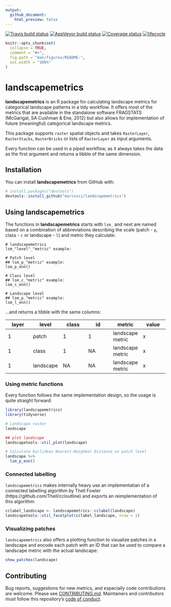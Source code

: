 ```yaml
---
output:
  github_document:
    html_preview: false
---
```


[![Travis build status](https://travis-ci.org/marcosci/landscapemetrics.svg?branch=master)](https://travis-ci.org/marcosci/landscapemetrics)
[![AppVeyor build status](https://ci.appveyor.com/api/projects/status/github/marcosci/landscapemetrics?branch=master&svg=true)](https://ci.appveyor.com/project/marcosci/landscapemetrics)
[![Coverage status](https://codecov.io/gh/marcosci/landscapemetrics/branch/master/graph/badge.svg)](https://codecov.io/github/marcosci/landscapemetrics?branch=master)
[![lifecycle](https://img.shields.io/badge/lifecycle-experimental-orange.svg)](https://www.tidyverse.org/lifecycle/#experimental)

<!-- README.md is generated from README.Rmd. Please edit that file -->

```r
knitr::opts_chunk$set(
  collapse = TRUE,
  comment = "#>",
  fig.path = "man/figures/README-",
  out.width = "100%"
)
```
# landscapemetrics

**landscapemetrics** is an R package for calculating landscape metrics for categorical landscape patterns in a tidy workflow. 
It offers most of the metrics that are available in the standalone software FRAGSTATS (McGarigal, SA Cushman & Ene, 2012) but also allows for implementation of
future (meaningful) categorical landscape metrics.

This package supports `raster` spatial objects and takes `RasterLayer`, `RasterStacks`, `RasterBricks` or lists of `RasterLayer` as input arguments.

Every function can be used in a piped workflow, as it always takes the data as the first argument and returns a tibble of the same dimension.

## Installation

You can install **landscapemetrics** from GitHub with:

```r
# install.packages("devtools")
devtools::install_github("marcosci/landscapemetrics")
```

## Using landscapemetrics

The functions in **landscapemetrics** starts with `lsm_` and next are named based on a combination of abbreviations describing the scale (patch - `p`, class - `c` or landscape - `l`) and metric they calculate:

```
# landscapemetrics
lsm_"level"_"metric" example:

# Patch level
## lsm_p_"metric" example:
lsm_p_enn()

# Class level
## lsm_c_"metric" example:
lsm_c_enn()

# Landscape level
## lsm_p_"metric" example:
lsm_l_enn()
```

...and returns a tibble with the same columns:

| layer  | level | class | id | metric | value
| ------------- | -------------  | ------------- | ------------- | ------------- | ------------- | 
| 1 | patch  | 1 | 1 | landscape metric | x |
| 1 | class  | 1 | NA | landscape metric | x |
| 1 | landscape  | NA | NA | landscape metric | x |

### Using metric functions

Every function follows the same implementation design, so the usage is quite straight forward:

```r
library(landscapemetrics)
library(tidyverse)

# Landscape raster
landscape

## plot landscape
landscapetools::util_plot(landscape)

# Calculate Euclidean Nearest-Neighbor Distance on patch level
landscape %>% 
  lsm_p_enn()
```

### Connected labelling 

`landscapemetrics` makes internally heavy use an implementatian of a connected labelling algorithm by Thell Fowler (https://github.com/Thell/ccloutline) and exports an reimplementation of this algorithm:

```r
cclabel_landscape <- landscapemetrics::cclabel(landscape)
landscapetools::util_facetplot(cclabel_landscape, nrow = 1)
```

### Visualizing patches

`landscapemetrics` also offers a plotting function to visualize patches in a landscape and encode each patch with an ID that can be used to compare a landscape metric with the actual landscape:

```r
show_patches(landscape)
```

##  Contributing 

Bug reports, suggestions for new metrics, and especially code contributions are welcome. Please see [CONTRIBUTING.md](https://github.com/marcosci/landscapemetrics/blob/master/CONTRIBUTING.md). 
Maintainers and contributors must follow this repository's [code of conduct](CODE_OF_CONDUCT.md).
